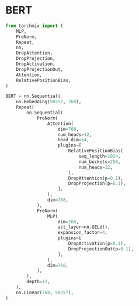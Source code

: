 # BERT

```python copy
from torchmix import (
    MLP,
    PreNorm,
    Repeat,
    nn,
    DropAttention,
    DropProjection,
    DropActivation,
    DropProjectionOut,
    Attention,
    RelativePositionBias,
)

BERT = nn.Sequential(
    nn.Embedding(50257, 768),
    Repeat(
        nn.Sequential(
            PreNorm(
                Attention(
                    dim=768,
                    num_heads=12,
                    head_dim=64,
                    plugins=[
                        RelativePositionBias(
                            seq_length=1024,
                            num_buckets=256,
                            num_heads=12,
                        ),
                        DropAttention(p=0.1),
                        DropProjection(p=0.1),
                    ],
                ),
                dim=768,
            ),
            PreNorm(
                MLP(
                    dim=768,
                    act_layer=nn.GELU(),
                    expansion_factor=4,
                    plugins=[
                        DropActivation(p=0.1),
                        DropProjectionOut(p=0.1),
                    ],
                ),
                dim=768,
            ),
        ),
        depth=12,
    ),
    nn.Linear(768, 50257),
)
```
